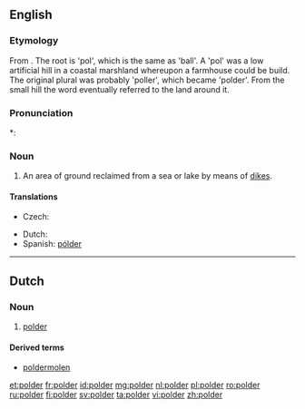 ==English==

===Etymology===
From {{etyl|nl|en}}. The root is 'pol', which is the same as 'ball'. A 'pol' was a low artificial hill in a coastal marshland whereupon a farmhouse could be build. The original plural was probably 'poller', which became 'polder'. From the small hill the word eventually referred to the land around it. {{attention|nl}}

===Pronunciation===
*: {{rhymes|əʊldə(r)}}

===Noun===
{{en-noun}}

# An area of ground reclaimed from a sea or lake by means of [[dike]]s.

====Translations====
{{trans-top|area of ground reclaimed from a sea or lake by means of dikes}}
* Czech: {{t|cs|polder|m}}
{{trans-mid}}
* Dutch: {{t+|nl|polder|m}}
* Spanish: [[pólder]] {{g|m}}
{{trans-bottom}}

----

==Dutch==
{{wikipedia|lang=nl}}

===Noun===
{{nl-noun|m|polders|poldertje}}

# [[#English|polder]]

====Derived terms====
* [[poldermolen]]

[[et:polder]]
[[fr:polder]]
[[id:polder]]
[[mg:polder]]
[[nl:polder]]
[[pl:polder]]
[[ro:polder]]
[[ru:polder]]
[[fi:polder]]
[[sv:polder]]
[[ta:polder]]
[[vi:polder]]
[[zh:polder]]